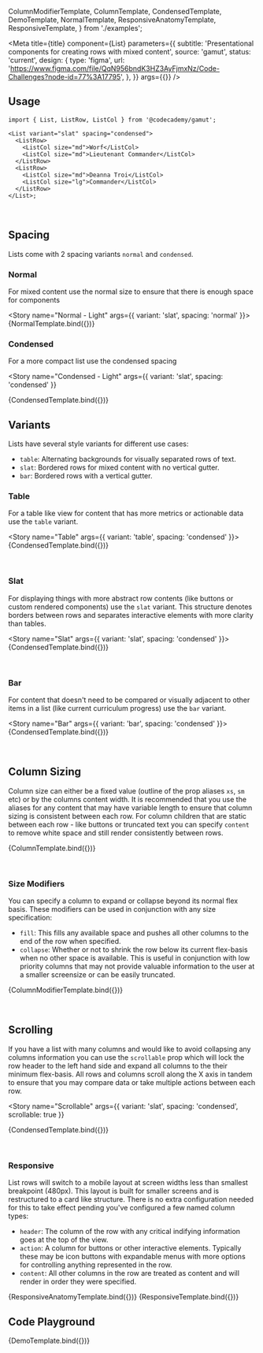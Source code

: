 
  ColumnModifierTemplate,
  ColumnTemplate,
  CondensedTemplate,
  DemoTemplate,
  NormalTemplate,
  ResponsiveAnatomyTemplate,
  ResponsiveTemplate,
} from './examples';

<Meta
  title={title}
  component={List}
  parameters={{
    subtitle: 'Presentational components for creating rows with mixed content',
    source: 'gamut',
    status: 'current',
    design: {
      type: 'figma',
      url:
        'https://www.figma.com/file/QqN956bndK3HZ3AyFjmxNz/Code-Challenges?node-id=77%3A17795',
    },
  }}
  args={{}}
/>

## Usage

```tsx
import { List, ListRow, ListCol } from '@codecademy/gamut';

<List variant="slat" spacing="condensed">
  <ListRow>
    <ListCol size="md">Worf</ListCol>
    <ListCol size="md">Lieutenant Commander</ListCol>
  </ListRow>
  <ListRow>
    <ListCol size="md">Deanna Troi</ListCol>
    <ListCol size="lg">Commander</ListCol>
  </ListRow>
</List>;
```

<br />

## Spacing

Lists come with 2 spacing variants `normal` and `condensed`.

### Normal

For mixed content use the normal size to ensure that there is enough space for components

<Story name="Normal - Light" args={{ variant: 'slat', spacing: 'normal' }}>
  {NormalTemplate.bind({})}
</Story>

### Condensed

For a more compact list use the condensed spacing

<Story
  name="Condensed - Light"
  args={{ variant: 'slat', spacing: 'condensed' }}
>
  {CondensedTemplate.bind({})}
</Story>

## Variants

Lists have several style variants for different use cases:

- `table`: Alternating backgrounds for visually separated rows of text.
- `slat`: Bordered rows for mixed content with no vertical gutter.
- `bar`: Bordered rows with a vertical gutter.

### Table

For a table like view for content that has more metrics or actionable data use the `table` variant.

<Story name="Table" args={{ variant: 'table', spacing: 'condensed' }}>
  {CondensedTemplate.bind({})}
</Story>

<br />

### Slat

For displaying things with more abstract row contents (like buttons or custom rendered components) use the `slat` variant. This structure denotes borders between rows and separates interactive elements with more clarity than tables.

<Story name="Slat" args={{ variant: 'slat', spacing: 'condensed' }}>
  {CondensedTemplate.bind({})}
</Story>

<br />

### Bar

For content that doesn't need to be compared or visually adjacent to other items in a list (like current curriculum progress) use the `bar` variant.

<Story name="Bar" args={{ variant: 'bar', spacing: 'condensed' }}>
  {CondensedTemplate.bind({})}
</Story>

<br />

## Column Sizing

Column size can either be a fixed value (outline of the prop aliases `xs`, `sm` etc) or by the columns content width.
It is recommended that you use the aliases for any content that may have variable length to ensure that column sizing is consistent between each row. For column children that are static between each row - like buttons or truncated text you can specify `content` to remove white space and still render consistently between rows.

<Story name="Sizes">{ColumnTemplate.bind({})}</Story>

<br />

### Size Modifiers

You can specify a column to expand or collapse beyond its normal flex basis. These modifiers can be used in conjunction with any size specification:

- `fill`: This fills any available space and pushes all other columns to the end of the row when specified.
- `collapse`: Whether or not to shrink the row below its current flex-basis when no other space is available. This is useful in conjunction with low priority columns that may not provide valuable information to the user at a smaller screensize or can be easily truncated.

<Story name="Modifiers">{ColumnModifierTemplate.bind({})}</Story>

<br />

## Scrolling

If you have a list with many columns and would like to avoid collapsing any columns information you can use the `scrollable` prop which will lock the row header to the left hand side and expand all columns to the their minimum flex-basis. All rows and columns scroll along the X axis in tandem to ensure that you may compare data or take multiple actions between each row.

<GridBox maxWidth="800px">

<Story
  name="Scrollable"
  args={{ variant: 'slat', spacing: 'condensed', scrollable: true }}
>
  {CondensedTemplate.bind({})}
</Story>

</GridBox>

<br />

### Responsive

List rows will switch to a mobile layout at screen widths less than smallest breakpoint (480px). This layout is built for smaller screens and is restructured to a card like structure. There is no extra configuration needed for this to take effect pending you've configured a few named column types:

- `header`: The column of the row with any critical indifying information goes at the top of the view.
- `action`: A column for buttons or other interactive elements. Typically these may be icon buttons with expandable menus with more options for controlling anything represented in the row.
- `content`: All other columns in the row are treated as content and will render in order they were specified.

<GridBox gridTemplateColumns="repeat(2, minmax(0, 479px))" gap={64}>

<Canvas>
  <Story
    name="Responsive Layout - Anatomy"
    parameters={{
      docs: { inlineStories: false, iframeHeight: 160 },
    }}
  >
    {ResponsiveAnatomyTemplate.bind({})}
  </Story>
</Canvas>

<Canvas>
  <Story
    name="Responsive Layout - Content"
    parameters={{
      docs: { inlineStories: false, iframeHeight: 160 },
    }}
  >
    {ResponsiveTemplate.bind({})}
  </Story>
</Canvas>

</GridBox>

<br />

## Code Playground

<Canvas>
  <Story name="List">{DemoTemplate.bind({})}</Story>
</Canvas>

<PropsTable story="List" />
